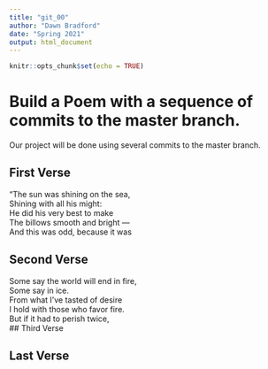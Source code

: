 ```yaml
---
title: "git_00"
author: "Dawn Bradford"
date: "Spring 2021"
output: html_document
---
```


```r
knitr::opts_chunk$set(echo = TRUE)
```
# Build a Poem with a sequence of commits to the master branch.
Our project will be done using several commits to the master branch.
<!-- Do not modify or change any text in "!--" bracketed areas such as this --- these are instructions to
you, if you change any of this the git program will notice it and compromise your git merging strategy !-->

## First Verse 
<!--Put the first five lines of a poem by Lewis Carrol in this section!-->


"The sun was shining on the sea,  
      Shining with all his might:  
He did his very best to make  
      The billows smooth and bright —  
And this was odd, because it was  

## Second Verse
<!--Put the first five lines of a poem by Robert Frost here!-->


Some say the world will end in fire,  
Some say in ice.  
From what I’ve tasted of desire  
I hold with those who favor fire.  
But if it had to perish twice,  
## Third Verse
<!--Put the first two verses of The Walrus and the Carpenter here!-->

## Last Verse
<!--Put a short poem of your choice 8-20 lines,here!-->
